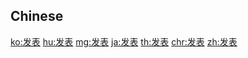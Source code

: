 {{also|發表}}
==Chinese==
{{zh-see|發表}}

[[ko:发表]]
[[hu:发表]]
[[mg:发表]]
[[ja:发表]]
[[th:发表]]
[[chr:发表]]
[[zh:发表]]